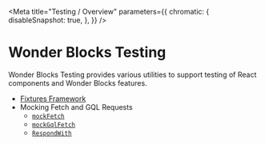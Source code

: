 
<Meta
    title="Testing / Overview"
    parameters={{
        chromatic: {
            disableSnapshot: true,
        },
    }}
/>

# Wonder Blocks Testing

Wonder Blocks Testing provides various utilities to support testing of React components and Wonder Blocks features.

 * [Fixtures Framework](/docs/testing-fixtures-basic--f-1)
 * Mocking Fetch and GQL Requests
   * [`mockFetch`](/docs/testing-exports-mockfetch--page)
   * [`mockGqlFetch`](/docs/testing-exports-mockgqlfetch--page)
   * [`RespondWith`](/docs/testing-exports-respondwith--page)

